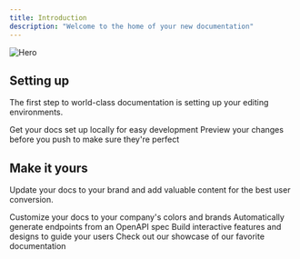 ```yaml
---
title: Introduction
description: "Welcome to the home of your new documentation"
---
```


<img className="block" src="/images/hero.webp" alt="Hero" />

## Setting up

The first step to world-class documentation is setting up your editing environments.

<CardGroup cols={2}>
	<Card title="Edit Your Docs" icon="pen-to-square" href="https://mintlify.com/docs/quickstart">
		Get your docs set up locally for easy development
	</Card>
	<Card title="Preview Changes" icon="image" href="https://mintlify.com/docs/development">
		Preview your changes before you push to make sure they're perfect
	</Card>
</CardGroup>

## Make it yours

Update your docs to your brand and add valuable content for the best user conversion.

<CardGroup cols={2}>
	<Card title="Customize Style" icon="palette" href="https://mintlify.com/docs/settings/global">
		Customize your docs to your company's colors and brands
	</Card>
	<Card title="Reference APIs" icon="code" href="https://mintlify.com/docs/api-playground/openapi">
		Automatically generate endpoints from an OpenAPI spec
	</Card>
	<Card
		title="Add Components"
		icon="screwdriver-wrench"
		href="https://mintlify.com/docs/content/components/accordions"
	>
		Build interactive features and designs to guide your users
	</Card>
	<Card title="Get Inspiration" icon="stars" href="https://mintlify.com/customers">
		Check out our showcase of our favorite documentation
	</Card>
</CardGroup>
